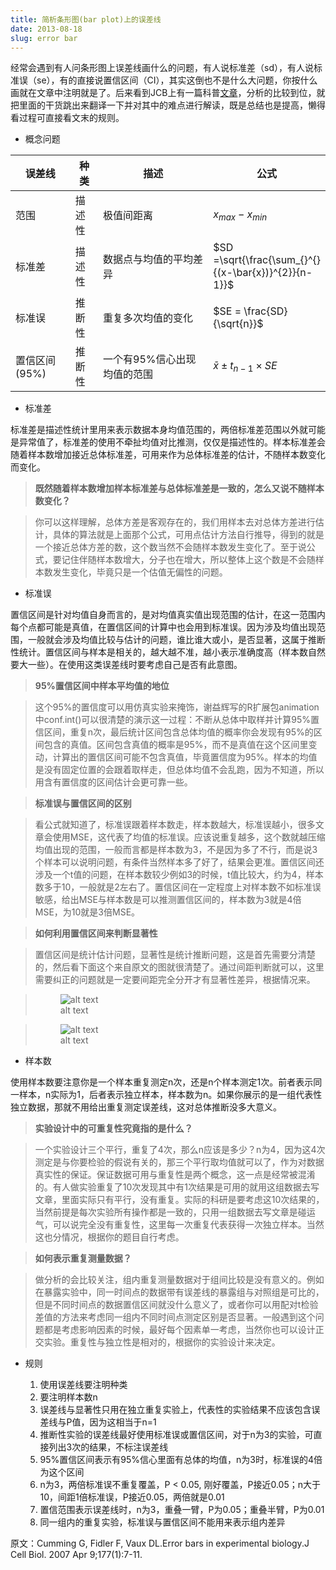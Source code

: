```yaml
---
title: 简析条形图(bar plot)上的误差线
date: 2013-08-18
slug: error bar
---
```


经常会遇到有人问条形图上误差线画什么的问题，有人说标准差（sd），有人说标准误（se），有的直接说置信区间（CI），其实这倒也不是什么大问题，你按什么画就在文章中注明就是了。后来看到JCB上有一篇科普[文章](http://www.ncbi.nlm.nih.gov/pmc/articles/PMC2064100/)，分析的比较到位，就把里面的干货跳出来翻译一下并对其中的难点进行解读，既是总结也是提高，懒得看过程可直接看文末的规则。

- 概念问题

误差线        | 种类   | 描述                        | 公式        |
------------- | ------ | --------------------------- | ----------- |
范围          | 描述性 | 极值间距离                  | $x_{max}-x_{min}$ |
标准差        | 描述性 | 数据点与均值的平均差异      | $SD =\sqrt{\frac{\sum_{}^{}{(x-\bar{x})}^{2}}{n-1}}$ |
标准误        | 推断性 | 重复多次均值的变化          | $SE = \frac{SD}{\sqrt{n}}$ |
置信区间(95%) | 推断性 | 一个有95%信心出现均值的范围 | $\bar{x}\pm {t}_{n-1} \times SE$ |

- 标准差

标准差是描述性统计里用来表示数据本身均值范围的，两倍标准差范围以外就可能是异常值了，标准差的使用不牵扯均值对比推测，仅仅是描述性的。样本标准差会随着样本数增加接近总体标准差，可用来作为总体标准差的估计，不随样本数变化而变化。

> **既然随着样本数增加样本标准差与总体标准差是一致的，怎么又说不随样本数变化？**

> 你可以这样理解，总体方差是客观存在的，我们用样本去对总体方差进行估计，具体的算法就是上面那个公式，可用点估计方法自行推导，得到的就是一个接近总体方差的数，这个数当然不会随样本数发生变化了。至于说公式，要记住伴随样本数增大，分子也在增大，所以整体上这个数是不会随样本数发生变化，毕竟只是一个估值无偏性的问题。

- 标准误

置信区间是针对均值自身而言的，是对均值真实值出现范围的估计，在这一范围内每个点都可能是真值，在置信区间的计算中也会用到标准误。因为涉及均值出现范围，一般就会涉及均值比较与估计的问题，谁比谁大或小，是否显著，这属于推断性统计。置信区间与样本是相关的，越大越不准，越小表示准确度高（样本数自然要大一些）。在使用这类误差线时要考虑自己是否有此意图。

> **95%置信区间中样本平均值的地位**

> 这个95%的置信度可以用仿真实验来掩饰，谢益辉写的R扩展包animation中conf.int()可以很清楚的演示这一过程：不断从总体中取样并计算95%置信区间，重复n次，最后统计区间包含总体均值的概率你会发现有95%的区间包含的真值。区间包含真值的概率是95%，而不是真值在这个区间里变动，计算出的置信区间可能不包含真值，毕竟置信度为95%。样本的均值是没有固定位置的会跟着取样走，但总体均值不会乱跑，因为不知道，所以用含有置信度的区间估计会更可靠一些。

> **标准误与置信区间的区别**

> 看公式就知道了，标准误跟着样本数走，样本数越大，标准误越小，很多文章会使用MSE，这代表了均值的标准误。应该说重复越多，这个数就越压缩均值出现的范围，一般而言都是样本数为3，不是因为多了不行，而是说3个样本可以说明问题，有条件当然样本多了好了，结果会更准。置信区间还涉及一个t值的问题，在样本数较少例如3的时候，t值比较大，约为4，样本数多于10，一般就是2左右了。置信区间在一定程度上对样本数不如标准误敏感，给出MSE与样本数是可以推测置信区间的，样本数为3就是4倍MSE，为10就是3倍MSE。

> **如何利用置信区间来判断显著性**

> 置信区间是统计估计问题，显著性是统计推断问题，这是首先需要分清楚的，然后看下面这个来自原文的图就很清楚了。通过间距判断就可以，这里需要纠正的问题就是一定要间距完全分开才有显著性差异，根据情况来。

> ![alt text](https://yufree.github.io/blogcn/figure/cisig.jpg)

> ![alt text](https://yufree.github.io/blogcn/figure/cisig2.jpg)

- 样本数

使用样本数要注意你是一个样本重复测定n次，还是n个样本测定1次。前者表示同一样本，n实际为1，后者表示独立样本，样本数为n。如果你展示的是一组代表性独立数据，那就不用给出重复测定误差线，这对总体推断没多大意义。

> **实验设计中的可重复性究竟指的是什么？**

> 一个实验设计三个平行，重复了4次，那么n应该是多少？n为4，因为这4次测定是与你要检验的假说有关的，那三个平行取均值就可以了，作为对数据真实性的保证。保证数据可用与重复性是两个概念，这一点是经常被混淆的。有人做实验重复了10次发现其中有1次结果是可用的就用这组数据去写文章，里面实际只有平行，没有重复。实际的科研是要考虑这10次结果的，当然前提是每次实验所有操作都是一致的，只用一组数据去写文章是碰运气，可以说完全没有重复性，这里每一次重复代表获得一次独立样本。当然这也分情况，根据你的题目自行考虑。

> **如何表示重复测量数据？**

> 做分析的会比较关注，组内重复测量数据对于组间比较是没有意义的。例如在暴露实验中，同一时间点的数据带有误差线的暴露组与对照组是可比的，但是不同时间点的数据置信区间就没什么意义了，或者你可以用配对t检验差值的方法来考虑同一组内不同时间点测定区别是否显著。一般遇到这个问题都是考虑影响因素的时候，最好每个因素单一考虑，当然你也可以设计正交实验。重复性与独立性是相对的，根据你的实验设计来决定。

- 规则

    1. 使用误差线要注明种类
    2. 要注明样本数n
    3. 误差线与显著性只用在独立重复实验上，代表性的实验结果不应该包含误差线与P值，因为这相当于n=1
    4. 推断性实验的误差线最好使用标准误或置信区间，对于n为3的实验，可直接列出3次的结果，不标注误差线
    5. 95%置信区间表示有95%信心里面有总体的均值，n为3时，标准误的4倍为这个区间
    6. n为3，两倍标准误不重复覆盖，P < 0.05, 刚好覆盖，P接近0.05；n大于10，间距1倍标准误，P接近0.05，两倍就是0.01
    7. 置信范围表示误差线时，n为3，重叠一臂，P为0.05；重叠半臂，P为0.01
    8. 同一组内的重复实验，标准误与置信区间不能用来表示组内差异
    
原文：Cumming G, Fidler F, Vaux DL.Error bars in experimental biology.J Cell Biol. 2007 Apr 9;177(1):7-11.
